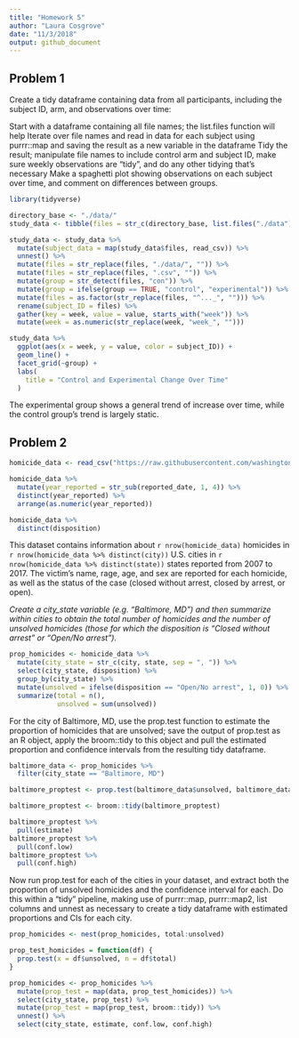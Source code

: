 ```yaml
---
title: "Homework 5"
author: "Laura Cosgrove"
date: "11/3/2018"
output: github_document
---
```


## Problem 1
Create a tidy dataframe containing data from all participants, including the subject ID, arm, and observations over time:

Start with a dataframe containing all file names; the list.files function will help
Iterate over file names and read in data for each subject using purrr::map and saving the result as a new variable in the dataframe
Tidy the result; manipulate file names to include control arm and subject ID, make sure weekly observations are “tidy”, and do any other tidying that’s necessary
Make a spaghetti plot showing observations on each subject over time, and comment on differences between groups.

```r
library(tidyverse)
```

```r

directory_base <- "./data/"
study_data <- tibble(files = str_c(directory_base, list.files("./data")))

study_data <- study_data %>% 
  mutate(subject_data = map(study_data$files, read_csv)) %>% 
  unnest() %>% 
  mutate(files = str_replace(files, "./data/", "")) %>% 
  mutate(files = str_replace(files, ".csv", "")) %>% 
  mutate(group = str_detect(files, "con")) %>% 
  mutate(group = ifelse(group == TRUE, "control", "experimental")) %>% 
  mutate(files = as.factor(str_replace(files, "^..._", ""))) %>% 
  rename(subject_ID = files) %>%
  gather(key = week, value = value, starts_with("week")) %>% 
  mutate(week = as.numeric(str_replace(week, "week_", "")))

study_data %>% 
  ggplot(aes(x = week, y = value, color = subject_ID)) +
  geom_line() +
  facet_grid(~group) +
  labs(
    title = "Control and Experimental Change Over Time"
  )
```

The experimental group shows a general trend of increase over time, while the control group's trend is largely static.

## Problem 2

```r
homicide_data <- read_csv("https://raw.githubusercontent.com/washingtonpost/data-homicides/master/homicide-data.csv")

homicide_data %>% 
  mutate(year_reported = str_sub(reported_date, 1, 4)) %>% 
  distinct(year_reported) %>% 
  arrange(as.numeric(year_reported))

homicide_data %>% 
  distinct(disposition)

```

This dataset contains information about `r nrow(homicide_data)` homicides in `r nrow(homicide_data %>% distinct(city))` U.S. cities in `r nrow(homicide_data %>% distinct(state))` states reported from 2007 to 2017. The victim's name, rage, age, and sex are reported for each homicide, as well as the status of the case (closed without arrest, closed by arrest, or open).

_Create a city_state variable (e.g. “Baltimore, MD”) and then summarize within cities to obtain the total number of homicides and the number of unsolved homicides (those for which the disposition is “Closed without arrest” or “Open/No arrest”)._

```r
prop_homicides <- homicide_data %>% 
  mutate(city_state = str_c(city, state, sep = ", ")) %>%
  select(city_state, disposition) %>% 
  group_by(city_state) %>%
  mutate(unsolved = ifelse(disposition == "Open/No arrest", 1, 0)) %>% 
  summarize(total = n(),
            unsolved = sum(unsolved))
```

For the city of Baltimore, MD, use the prop.test function to estimate the proportion of homicides that are unsolved; save the output of prop.test as an R object, apply the broom::tidy to this object and pull the estimated proportion and confidence intervals from the resulting tidy dataframe.

```r
baltimore_data <- prop_homicides %>% 
  filter(city_state == "Baltimore, MD")

baltimore_proptest <- prop.test(baltimore_data$unsolved, baltimore_data$total) 

baltimore_proptest <- broom::tidy(baltimore_proptest)

baltimore_proptest %>% 
  pull(estimate)
baltimore_proptest %>% 
  pull(conf.low)
baltimore_proptest %>% 
  pull(conf.high)


```

Now run prop.test for each of the cities in your dataset, and extract both the proportion of unsolved homicides and the confidence interval for each. Do this within a “tidy” pipeline, making use of purrr::map, purrr::map2, list columns and  unnest as necessary to create a tidy dataframe with estimated proportions and CIs for each city.


```r
prop_homicides <- nest(prop_homicides, total:unsolved) 

prop_test_homicides = function(df) {
  prop.test(x = df$unsolved, n = df$total)
}

prop_homicides <- prop_homicides %>% 
  mutate(prop_test = map(data, prop_test_homicides)) %>% 
  select(city_state, prop_test) %>% 
  mutate(prop_test = map(prop_test, broom::tidy)) %>% 
  unnest() %>% 
  select(city_state, estimate, conf.low, conf.high)
```



